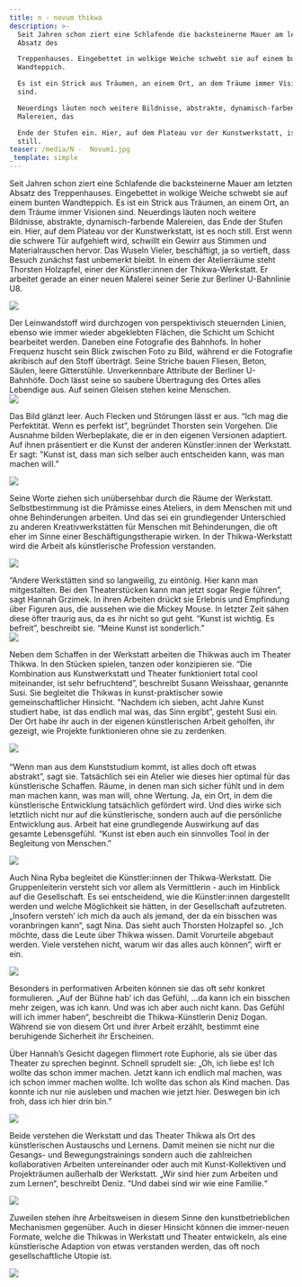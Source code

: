 ```yaml
---
title: n - novum thikwa
description: >-
  Seit Jahren schon ziert eine Schlafende die backsteinerne Mauer am letzten
  Absatz des

  Treppenhauses. Eingebettet in wolkige Weiche schwebt sie auf einem bunten
  Wandteppich.

  Es ist ein Strick aus Träumen, an einem Ort, an dem Träume immer Visionen
  sind.

  Neuerdings läuten noch weitere Bildnisse, abstrakte, dynamisch-farbende
  Malereien, das

  Ende der Stufen ein. Hier, auf dem Plateau vor der Kunstwerkstatt, ist es noch
  still.
teaser: /media/N -  Novum1.jpg
_template: simple
---
```


Seit Jahren schon ziert eine Schlafende die backsteinerne Mauer am letzten Absatz des Treppenhauses. Eingebettet in wolkige Weiche schwebt sie auf einem bunten Wandteppich. Es ist ein Strick aus Träumen, an einem Ort, an dem Träume immer Visionen sind. Neuerdings läuten noch weitere Bildnisse, abstrakte, dynamisch-farbende Malereien, das Ende der Stufen ein. Hier, auf dem Plateau vor der Kunstwerkstatt, ist es noch still. Erst wenn die schwere Tür aufgehieft wird, schwillt ein Gewirr aus Stimmen und Materialrauschen hervor. Das Wuseln Vieler, beschäftigt, ja so vertieft, dass Besuch zunächst fast unbemerkt bleibt. In einem der Atelierräume steht Thorsten Holzapfel, einer der Künstler\:innen der Thikwa-Werkstatt. Er arbeitet gerade an einer neuen Malerei seiner Serie zur Berliner U-Bahnlinie U8.

![](</media/2023/n 01.jpg>)

Der Leinwandstoff wird durchzogen von perspektivisch steuernden Linien, ebenso wie immer wieder abgeklebten Flächen, die Schicht um Schicht bearbeitet werden. Daneben eine Fotografie des Bahnhofs. In hoher Frequenz huscht sein Blick zwischen Foto zu Bild, während er die Fotografie akribisch auf den Stoff überträgt. Seine Striche bauen Fliesen, Beton, Säulen, leere Gitterstühle. Unverkennbare Attribute der Berliner U-Bahnhöfe. Doch lässt seine so saubere Übertragung des Ortes alles Lebendige aus. Auf seinen Gleisen stehen keine Menschen.\
![](</media/2023/n 02.jpg>)

Das Bild glänzt leer. Auch Flecken und Störungen lässt er aus. “Ich mag die Perfektität. Wenn es perfekt ist”, begründet Thorsten sein Vorgehen. Die Ausnahme bilden Werbeplakate, die er in den eigenen Versionen adaptiert. Auf ihnen präsentiert er die Kunst der anderen Künstler\:innen der Werkstatt. Er sagt: "Kunst ist, dass man sich selber auch entscheiden kann, was man machen will.”

![](</media/2023/n 03.jpg>)

Seine Worte ziehen sich unübersehbar durch die Räume der Werkstatt. Selbstbestimmung ist die Prämisse eines Ateliers, in dem Menschen mit und ohne Behinderungen arbeiten. Und das sei ein grundlegender Unterschied zu anderen Kreativwerkstätten für Menschen mit Behinderungen, die oft eher im Sinne einer Beschäftigungstherapie wirken. In der Thikwa-Werkstatt wird die Arbeit als künstlerische Profession verstanden. 

![](</media/2023/n 04.jpg>)

“Andere Werkstätten sind so langweilig, zu eintönig. Hier kann man mitgestalten. Bei den Theaterstücken kann man jetzt sogar Regie führen”, sagt Hannah Grzimek. In ihren Arbeiten drückt sie Erlebnis und Empfindung über Figuren aus, die aussehen wie die Mickey Mouse. In letzter Zeit sähen diese öfter traurig aus, da es ihr nicht so gut geht. “Kunst ist wichtig. Es befreit”, beschreibt sie. “Meine Kunst ist sonderlich.”\
![](/media/novum0.jpg)

Neben dem Schaffen in der Werkstatt arbeiten die Thikwas auch im Theater Thikwa. In den Stücken spielen, tanzen oder konzipieren sie. “Die Kombination aus Kunstwerkstatt und Theater funktioniert total cool miteinander, ist sehr befruchtend”, beschreibt Susann Weisshaar, genannte Susi. Sie begleitet die Thikwas in kunst-praktischer sowie gemeinschaftlicher Hinsicht. "Nachdem ich sieben, acht Jahre Kunst studiert habe, ist das endlich mal was, das Sinn ergibt”, gesteht Susi ein. Der Ort habe ihr auch in der eigenen künstlerischen Arbeit geholfen, ihr gezeigt, wie Projekte funktionieren ohne sie zu zerdenken.

![](/media/novum1.jpg)\
\
“Wenn man aus dem Kunststudium kommt, ist alles doch oft etwas abstrakt”, sagt sie. Tatsächlich sei ein Atelier wie dieses hier optimal für das künstlerische Schaffen. Räume, in denen man sich sicher fühlt und in dem man machen kann, was man will, ohne Wertung. Ja, ein Ort, in dem die künstlerische Entwicklung tatsächlich gefördert wird. Und dies wirke sich letztlich nicht nur auf die künstlerische, sondern auch auf die persönliche Entwicklung aus. Arbeit hat eine grundlegende Auswirkung auf das gesamte Lebensgefühl. “Kunst ist eben auch ein sinnvolles Tool in der Begleitung von Menschen.”

![](/media/novum2.jpg)

Auch Nina Ryba begleitet die Künstler\:innen der Thikwa-Werkstatt. Die Gruppenleiterin versteht sich vor allem als Vermittlerin - auch im Hinblick auf die Gesellschaft. Es sei entscheidend, wie die Künstler\:innen dargestellt werden und welche Möglichkeit sie hätten, in der Gesellschaft aufzutreten. „Insofern versteh’ ich mich da auch als jemand, der da ein bisschen was voranbringen kann“, sagt Nina. Das sieht auch Thorsten Holzapfel so. „Ich möchte, dass die Leute über Thikwa wissen. Damit Vorurteile abgebaut werden. Viele verstehen nicht, warum wir das alles auch können”, wirft er ein.

![](/media/novum3.jpg)

Besonders in performativen Arbeiten können sie das oft sehr konkret formulieren. „Auf der Bühne hab’ ich das Gefühl, …da kann ich ein bisschen mehr zeigen, was ich kann. Und was ich aber auch nicht kann. Das Gefühl will ich immer haben“, beschreibt die Thikwa-Künstlerin Deniz Dogan. Während sie von diesem Ort und ihrer Arbeit erzählt, bestimmt eine beruhigende Sicherheit ihr Erscheinen.

Über Hannah’s Gesicht dagegen flimmert rote Euphorie, als sie über das Theater zu sprechen beginnt. Schnell sprudelt sie: „Oh, ich liebe es! Ich wollte das schon immer machen. Jetzt kann ich endlich mal machen, was ich schon immer machen wollte. Ich wollte das schon als Kind machen. Das konnte ich nur nie ausleben und  machen wie jetzt hier. Deswegen bin ich froh, dass ich hier drin bin.”

![](/media/2023/Az01.jpg)

Beide verstehen die Werkstatt und das Theater Thikwa als Ort des künstlerischen Austauschs und Lernens. Damit meinen sie nicht nur die Gesangs- und Bewegungstrainings sondern auch die zahlreichen kollaborativen Arbeiten untereinander oder auch mit Kunst-Kollektiven und Projekträumen außerhalb der Werkstatt. „Wir sind hier zum Arbeiten und zum Lernen“, beschreibt Deniz. “Und dabei sind wir wie eine Familie.“

![](/media/2023/Az02.jpg)

Zuweilen stehen ihre Arbeitsweisen in diesem Sinne den kunstbetrieblichen Mechanismen gegenüber. Auch in dieser Hinsicht können die immer-neuen Formate, welche die Thikwas in Werkstatt und Theater entwickeln, als eine künstlerische Adaption von etwas verstanden werden, das oft noch gesellschaftliche Utopie ist.

![](/media/2023/AZ03.jpg)
